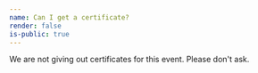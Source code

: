 ```yaml
---
name: Can I get a certificate?
render: false
is-public: true
---
```


We are not giving out certificates for this event.
Please don't ask.

<!-- For the love of god please don't ask -->
